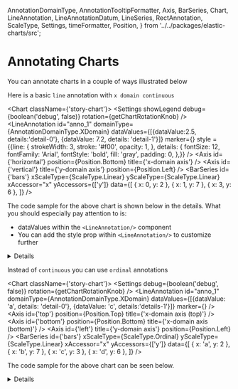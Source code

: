  AnnotationDomainType,
  AnnotationTooltipFormatter,
  Axis,
  BarSeries,
  Chart,
  LineAnnotation,
  LineAnnotationDatum,
  LineSeries,
  RectAnnotation,
  ScaleType,
  Settings,
  timeFormatter,
  Position,
} from '../../packages/elastic-charts/src';

<Meta title="Types of charts/Bar Charts/Annotating Bar Charts" />

# Annotating Charts

You can annotate charts in a couple of ways illustrated below

Here is a basic `line` annotation with `x domain continuous`

<Chart className={'story-chart'}>
    <Settings showLegend debug={boolean('debug', false)} rotation={getChartRotationKnob} />
    <LineAnnotation
      id="anno_1"
      domainType={AnnotationDomainType.XDomain}
      dataValues={[{dataValue:2.5, details:'detail-0'}, {dataValue: 7.2, details: 'detail-1'}]}
      marker={<Icon type="alert" />}
      style = {{line: {
        strokeWidth: 3,
        stroke: '#f00',
        opacity: 1,
      },
      details: {
        fontSize: 12,
        fontFamily: 'Arial',
        fontStyle: 'bold',
        fill: 'gray',
        padding: 0,
      },}}
    />
    <Axis id={'horizontal'} position={Position.Bottom} title={'x-domain axis'} />
    <Axis id={'vertical'} title={'y-domain axis'} position={Position.Left} />
    <BarSeries
    id={'bars'}
    xScaleType={ScaleType.Linear}
    yScaleType={ScaleType.Linear}
    xAccessor="x"
    yAccessors={['y']}
    data={[
        { x: 0, y: 2 },
        { x: 1, y: 7 },
        { x: 3, y: 6 },
    ]}
    />
</Chart>

The code sample for the above chart is shown below in the details. What you should especially pay attention to is:
* dataValues within the `<LineAnnotation/>` component
* You can add the style prop within `<LineAnnotation/>` to customize further

<details>

```js
<Chart className={'story-chart'}>
    <Settings showLegend debug={boolean('debug', false)} rotation={getChartRotationKnob} />
    <LineAnnotation
      id="anno_1"
      domainType={AnnotationDomainType.XDomain}
      dataValues={[{dataValue:2.5, details:'detail-0'}, {dataValue: 7.2, details: 'detail-1'}]}
      marker={<Icon type="alert" />}
      style = {{line: {
        strokeWidth: 3,
        stroke: '#f00',
        opacity: 1,
      },
      details: {
        fontSize: 12,
        fontFamily: 'Arial',
        fontStyle: 'bold',
        fill: 'gray',
        padding: 0,
      },}}
    />
    <Axis id={'horizontal'} position={Position.Bottom} title={'x-domain axis'} />
    <Axis id={'vertical'} title={'y-domain axis'} position={Position.Left} />
    <BarSeries
    id={'bars'}
    xScaleType={ScaleType.Linear}
    yScaleType={ScaleType.Linear}
    xAccessor="x"
    yAccessors={['y']}
    data={[
        { x: 0, y: 2 },
        { x: 1, y: 7 },
        { x: 3, y: 6 },
    ]}
    />
</Chart>
```
</details>

Instead of `continuous` you can use `ordinal` annotations

<Chart className={'story-chart'}>
    <Settings debug={boolean('debug', false)} rotation={getChartRotationKnob} />
    <LineAnnotation
    id="anno_1"
    domainType={AnnotationDomainType.XDomain}
    dataValues={[{dataValue: 'a', details: 'detail-0'}, {dataValue: 'c', details:'details-1'}]}
    marker={<Icon type="alert" />}
    />
    <Axis id={'top'} position={Position.Top} title={'x-domain axis (top)'} />
    <Axis id={'bottom'} position={Position.Bottom} title={'x-domain axis (bottom)'} />
    <Axis id={'left'} title={'y-domain axis'} position={Position.Left} />
    <BarSeries
    id={'bars'}
    xScaleType={ScaleType.Ordinal}
    yScaleType={ScaleType.Linear}
    xAccessor="x"
    yAccessors={['y']}
    data={[
        { x: 'a', y: 2 },
        { x: 'b', y: 7 },
        { x: 'c', y: 3 },
        { x: 'd', y: 6 },
    ]}
    />
</Chart>

The code sample for the above chart can be seen below.
<details>

```js
<Chart className={'story-chart'}>
    <Settings debug={boolean('debug', false)} rotation={getChartRotationKnob} />
    <LineAnnotation
    id="anno_1"
    domainType={AnnotationDomainType.XDomain}
    dataValues={[{dataValue: 'a', details: 'detail-0'}, {dataValue: 'c', details:'details-1'}]}
    marker={<Icon type="alert" />}
    />
    <Axis id={'top'} position={Position.Top} title={'x-domain axis (top)'} />
    <Axis id={'bottom'} position={Position.Bottom} title={'x-domain axis (bottom)'} />
    <Axis id={'left'} title={'y-domain axis'} position={Position.Left} />
    <BarSeries
    id={'bars'}
    xScaleType={ScaleType.Ordinal}
    yScaleType={ScaleType.Linear}
    xAccessor="x"
    yAccessors={['y']}
    data={[
        { x: 'a', y: 2 },
        { x: 'b', y: 7 },
        { x: 'c', y: 3 },
        { x: 'd', y: 6 },
    ]}
    />
</Chart>
```
</details>
